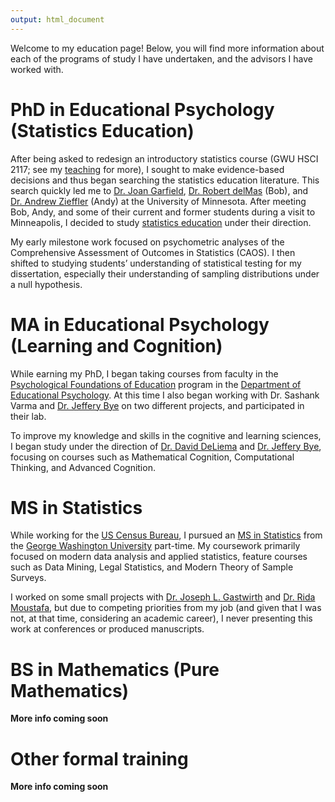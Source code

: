 ```yaml
---
output: html_document
---
```


Welcome to my education page! Below, you will find more information about each of the programs of study I have undertaken, and the advisors I have worked with.

# PhD in Educational Psychology (Statistics Education)

After being asked to redesign an introductory statistics course (GWU HSCI 2117; see my [teaching](/teaching.html/) for more), I sought to make evidence-based decisions and thus began searching the statistics education literature. This search quickly led me to [Dr. Joan Garfield](https://www.cehd.umn.edu/edpsych/people/jbg/), [Dr. Robert delMas](https://www.cehd.umn.edu/edpsych/people/delma001/) (Bob), and [Dr. Andrew Zieffler](https://www.cehd.umn.edu/edpsych/people/zief0002/) (Andy) at the University of Minnesota. After meeting Bob, Andy, and some of their current and former students during a visit to Minneapolis, I decided to study [statistics education](https://www.cehd.umn.edu/topics/statistics-education/) under their direction. 

My early milestone work focused on psychometric analyses of the Comprehensive Assessment of Outcomes in Statistics (CAOS). I then shifted to studying students' understanding of statistical testing for my dissertation, especially their understanding of sampling distributions under a null hypothesis. 

<!-- add links to CAOS and narrative project pages -->

# MA in Educational Psychology (Learning and Cognition)

While earning my PhD, I began taking courses from faculty in the [Psychological Foundations of Education](https://www.cehd.umn.edu/edpsych/programs/foundations/) program in the [Department of Educational Psychology](https://www.cehd.umn.edu/edpsych/). At this time I also began working with Dr. Sashank Varma and [Dr. Jeffery Bye](https://www.cehd.umn.edu/people/jbye/) on two different projects, and participated in their lab. 

To improve my knowledge and skills in the cognitive and learning sciences, I began study under the direction of [Dr. David DeLiema](https://www.cehd.umn.edu/edpsych/people/ddeliema/) and [Dr. Jeffery Bye](https://www.cehd.umn.edu/people/jbye/), focusing on courses such as Mathematical Cognition, Computational Thinking, and Advanced Cognition. 

<!-- The topic of my masters paper explored the cognitive foundations of probability underlying statistical reasoning and thinking. -->

# MS in Statistics

While working for the [US Census Bureau](https://www.census.gov/), I pursued an [MS in Statistics](https://statistics.columbian.gwu.edu/ms-statistics) from the [George Washington University](https://www.gwu.edu/) part-time. My coursework primarily focused on modern data analysis and applied statistics, feature courses such as Data Mining, Legal Statistics, and Modern Theory of Sample Surveys. 

I worked on some small projects with [Dr. Joseph L.  Gastwirth](https://home.gwu.edu/~jlgast/) and [Dr. Rida Moustafa](https://www.linkedin.com/in/rida-moustafa-a663971a7/), but due to competing priorities from my job (and given that I was not, at that time, considering an academic career), I never presenting this work at conferences or produced manuscripts. 

# BS in Mathematics (Pure Mathematics)

**More info coming soon**


# Other formal training

**More info coming soon**

